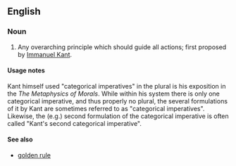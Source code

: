 {{wikipedia}}
==English==
===Noun===
{{en-noun}}
#{{philosophy}} Any overarching principle which should guide all actions; first proposed by [[Immanuel Kant]].

====Usage notes====

Kant himself used "categorical imperatives" in the plural is his exposition in the ''The Metaphysics of Morals''. While within his system there is only one categorical imperative, and thus properly no plural, the several formulations of it by Kant are sometimes referred to as "categorical imperatives". Likewise, the (e.g.) second formulation of the categorical imperative is often called "Kant's second categorical imperative".

====See also====
*[[golden rule]]